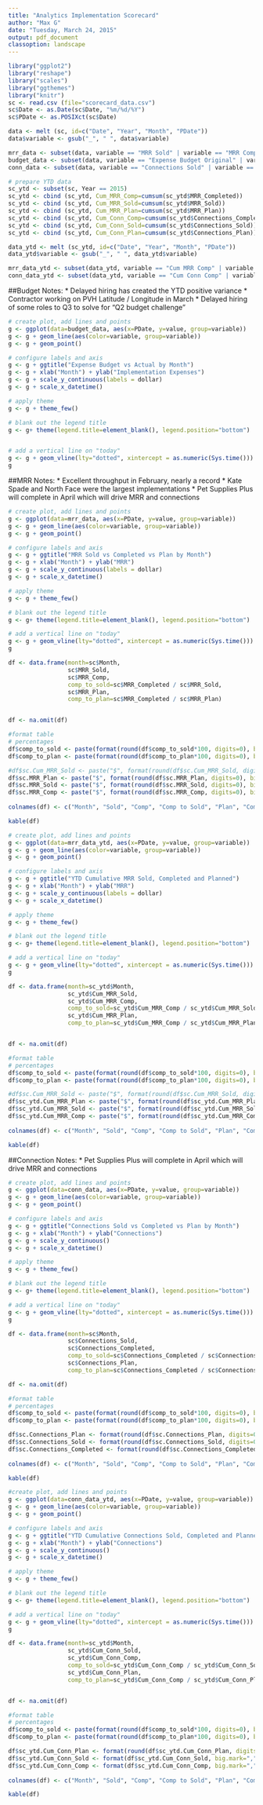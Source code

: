 ```yaml
---
title: "Analytics Implementation Scorecard"
author: "Max G"
date: "Tuesday, March 24, 2015"
output: pdf_document
classoption: landscape
---
```


``` r
library("ggplot2")
library("reshape")
library("scales")
library("ggthemes")
library("knitr")
sc <- read.csv (file="scorecard_data.csv")
sc$Date <- as.Date(sc$Date, "%m/%d/%Y")
sc$PDate <- as.POSIXct(sc$Date)

data <- melt (sc, id=c("Date", "Year", "Month", "PDate"))
data$variable <- gsub("_", " ", data$variable)

mrr_data <- subset(data, variable == "MRR Sold" | variable == "MRR Completed" | variable == "MRR Plan")
budget_data <- subset(data, variable == "Expense Budget Original" | variable == "Expense Actual" | variable == "Expense Budget Latest")
conn_data <- subset(data, variable == "Connections Sold" | variable == "Connections Completed" | variable == "Connections Plan")

# prepare YTD data
sc_ytd <- subset(sc, Year == 2015)
sc_ytd <- cbind (sc_ytd, Cum_MRR_Comp=cumsum(sc_ytd$MRR_Completed))
sc_ytd <- cbind (sc_ytd, Cum_MRR_Sold=cumsum(sc_ytd$MRR_Sold))
sc_ytd <- cbind (sc_ytd, Cum_MRR_Plan=cumsum(sc_ytd$MRR_Plan))
sc_ytd <- cbind (sc_ytd, Cum_Conn_Comp=cumsum(sc_ytd$Connections_Completed))
sc_ytd <- cbind (sc_ytd, Cum_Conn_Sold=cumsum(sc_ytd$Connections_Sold))
sc_ytd <- cbind (sc_ytd, Cum_Conn_Plan=cumsum(sc_ytd$Connections_Plan))

data_ytd <- melt (sc_ytd, id=c("Date", "Year", "Month", "PDate"))
data_ytd$variable <- gsub("_", " ", data_ytd$variable)

mrr_data_ytd <- subset(data_ytd, variable == "Cum MRR Comp" | variable == "Cum MRR Sold" | variable == "Cum MRR Plan")
conn_data_ytd <- subset(data_ytd, variable == "Cum Conn Comp" | variable == "Cum Conn Sold" | variable == "Cum Conn Plan")


```


##Budget Notes:
* Delayed hiring has created the YTD positive variance
* Contractor working on PVH Latitude / Longitude in March
* Delayed hiring of some roles to Q3 to solve for "Q2 budget challenge"

```r
# create plot, add lines and points
g <- ggplot(data=budget_data, aes(x=PDate, y=value, group=variable)) 
g <- g + geom_line(aes(color=variable, group=variable)) 
g <- g + geom_point()  

# configure labels and axis
g <- g + ggtitle("Expense Budget vs Actual by Month") 
g <- g + xlab("Month") + ylab("Implementation Expenses") 
g <- g + scale_y_continuous(labels = dollar) 
g <- g + scale_x_datetime() 

# apply theme
g <- g + theme_few()

# blank out the legend title
g <- g+ theme(legend.title=element_blank(), legend.position="bottom") 


# add a vertical line on "today"
g <- g + geom_vline(lty="dotted", xintercept = as.numeric(Sys.time()))
g
```

\pagebreak

##MRR Notes:
* Excellent throughput in February, nearly a record
* Kate Spade and North Face were the largest implementations
* Pet Supplies Plus will complete in April which will drive MRR and connections

```r
# create plot, add lines and points
g <- ggplot(data=mrr_data, aes(x=PDate, y=value, group=variable)) 
g <- g + geom_line(aes(color=variable, group=variable)) 
g <- g + geom_point()  

# configure labels and axis
g <- g + ggtitle("MRR Sold vs Completed vs Plan by Month") 
g <- g + xlab("Month") + ylab("MRR") 
g <- g + scale_y_continuous(labels = dollar) 
g <- g + scale_x_datetime() 

# apply theme
g <- g + theme_few()

# blank out the legend title
g <- g+ theme(legend.title=element_blank(), legend.position="bottom") 

# add a vertical line on "today"
g <- g + geom_vline(lty="dotted", xintercept = as.numeric(Sys.time()))
g

```


```r

df <- data.frame(month=sc$Month, 
                 sc$MRR_Sold,
                 sc$MRR_Comp,
                 comp_to_sold=sc$MRR_Completed / sc$MRR_Sold,
                 sc$MRR_Plan, 
                 comp_to_plan=sc$MRR_Completed / sc$MRR_Plan)


df <- na.omit(df)

#format table
# percentages
df$comp_to_sold <- paste(format(round(df$comp_to_sold*100, digits=0), big.mark=","), "%")
df$comp_to_plan <- paste(format(round(df$comp_to_plan*100, digits=0), big.mark=","), "%")

#df$sc.Cum_MRR_Sold <- paste("$", format(round(df$sc.Cum_MRR_Sold, digits=0), big.mark=","))
df$sc.MRR_Plan <- paste("$", format(round(df$sc.MRR_Plan, digits=0), big.mark=","))
df$sc.MRR_Sold <- paste("$", format(round(df$sc.MRR_Sold, digits=0), big.mark=","))
df$sc.MRR_Comp <- paste("$", format(round(df$sc.MRR_Comp, digits=0), big.mark=","))
  
colnames(df) <- c("Month", "Sold", "Comp", "Comp to Sold", "Plan", "Comp to Plan")

kable(df)

```

\pagebreak

```r

# create plot, add lines and points
g <- ggplot(data=mrr_data_ytd, aes(x=PDate, y=value, group=variable)) 
g <- g + geom_line(aes(color=variable, group=variable)) 
g <- g + geom_point()  

# configure labels and axis
g <- g + ggtitle("YTD Cumulative MRR Sold, Completed and Planned") 
g <- g + xlab("Month") + ylab("MRR") 
g <- g + scale_y_continuous(labels = dollar) 
g <- g + scale_x_datetime() 

# apply theme
g <- g + theme_few() 

# blank out the legend title
g <- g+ theme(legend.title=element_blank(), legend.position="bottom") 

# add a vertical line on "today"
g <- g + geom_vline(lty="dotted", xintercept = as.numeric(Sys.time()))
g
```

```r

df <- data.frame(month=sc_ytd$Month, 
                 sc_ytd$Cum_MRR_Sold,
                 sc_ytd$Cum_MRR_Comp,
                 comp_to_sold=sc_ytd$Cum_MRR_Comp / sc_ytd$Cum_MRR_Sold,
                 sc_ytd$Cum_MRR_Plan, 
                 comp_to_plan=sc_ytd$Cum_MRR_Comp / sc_ytd$Cum_MRR_Plan)


df <- na.omit(df)

#format table
# percentages
df$comp_to_sold <- paste(format(round(df$comp_to_sold*100, digits=0), big.mark=","), "%")
df$comp_to_plan <- paste(format(round(df$comp_to_plan*100, digits=0), big.mark=","), "%")

#df$sc.Cum_MRR_Sold <- paste("$", format(round(df$sc.Cum_MRR_Sold, digits=0), big.mark=","))
df$sc_ytd.Cum_MRR_Plan <- paste("$", format(round(df$sc_ytd.Cum_MRR_Plan, digits=0), big.mark=","))
df$sc_ytd.Cum_MRR_Sold <- paste("$", format(round(df$sc_ytd.Cum_MRR_Sold, digits=0), big.mark=","))
df$sc_ytd.Cum_MRR_Comp <- paste("$", format(round(df$sc_ytd.Cum_MRR_Comp, digits=0), big.mark=","))
  
colnames(df) <- c("Month", "Sold", "Comp", "Comp to Sold", "Plan", "Comp to Plan")

kable(df)

```

\pagebreak

##Connection Notes:
* Pet Supplies Plus will complete in April which will drive MRR and connections


```r

# create plot, add lines and points
g <- ggplot(data=conn_data, aes(x=PDate, y=value, group=variable)) 
g <- g + geom_line(aes(color=variable, group=variable)) 
g <- g + geom_point()  

# configure labels and axis
g <- g + ggtitle("Connections Sold vs Completed vs Plan by Month") 
g <- g + xlab("Month") + ylab("Connections") 
g <- g + scale_y_continuous() 
g <- g + scale_x_datetime() 

# apply theme
g <- g + theme_few()

# blank out the legend title
g <- g+ theme(legend.title=element_blank(), legend.position="bottom") 

# add a vertical line on "today"
g <- g + geom_vline(lty="dotted", xintercept = as.numeric(Sys.time()))
g

```


```r
df <- data.frame(month=sc$Month, 
                 sc$Connections_Sold,
                 sc$Connections_Completed,
                 comp_to_sold=sc$Connections_Completed / sc$Connections_Sold,
                 sc$Connections_Plan, 
                 comp_to_plan=sc$Connections_Completed / sc$Connections_Plan)

df <- na.omit(df)

#format table
# percentages
df$comp_to_sold <- paste(format(round(df$comp_to_sold*100, digits=0), big.mark=","), "%")
df$comp_to_plan <- paste(format(round(df$comp_to_plan*100, digits=0), big.mark=","), "%")

df$sc.Connections_Plan <- format(round(df$sc.Connections_Plan, digits=0), big.mark=",")
df$sc.Connections_Sold <- format(round(df$sc.Connections_Sold, digits=0), big.mark=",")
df$sc.Connections_Completed <- format(round(df$sc.Connections_Completed, digits=0), big.mark=",")
  
colnames(df) <- c("Month", "Sold", "Comp", "Comp to Sold", "Plan", "Comp to Plan")

kable(df)

```


```r
#create plot, add lines and points
g <- ggplot(data=conn_data_ytd, aes(x=PDate, y=value, group=variable)) 
g <- g + geom_line(aes(color=variable, group=variable)) 
g <- g + geom_point()  

# configure labels and axis
g <- g + ggtitle("YTD Cumulative Connections Sold, Completed and Planned") 
g <- g + xlab("Month") + ylab("Connections") 
g <- g + scale_y_continuous() 
g <- g + scale_x_datetime() 

# apply theme
g <- g + theme_few() 

# blank out the legend title
g <- g+ theme(legend.title=element_blank(), legend.position="bottom") 

# add a vertical line on "today"
g <- g + geom_vline(lty="dotted", xintercept = as.numeric(Sys.time()))
g
```



```r

df <- data.frame(month=sc_ytd$Month, 
                 sc_ytd$Cum_Conn_Sold,
                 sc_ytd$Cum_Conn_Comp,
                 comp_to_sold=sc_ytd$Cum_Conn_Comp / sc_ytd$Cum_Conn_Sold,
                 sc_ytd$Cum_Conn_Plan, 
                 comp_to_plan=sc_ytd$Cum_Conn_Comp / sc_ytd$Cum_Conn_Plan)


df <- na.omit(df)

#format table
# percentages
df$comp_to_sold <- paste(format(round(df$comp_to_sold*100, digits=0), big.mark=","), "%")
df$comp_to_plan <- paste(format(round(df$comp_to_plan*100, digits=0), big.mark=","), "%")

df$sc_ytd.Cum_Conn_Plan <- format(round(df$sc_ytd.Cum_Conn_Plan, digits=0), big.mark=",")
df$sc_ytd.Cum_Conn_Sold <- format(df$sc_ytd.Cum_Conn_Sold, big.mark=",")
df$sc_ytd.Cum_Conn_Comp <- format(df$sc_ytd.Cum_Conn_Comp, big.mark=",")
  
colnames(df) <- c("Month", "Sold", "Comp", "Comp to Sold", "Plan", "Comp to Plan")

kable(df)

```
